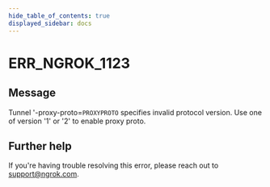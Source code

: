 ```yaml
---
hide_table_of_contents: true
displayed_sidebar: docs
---
```



# ERR_NGROK_1123

## Message

Tunnel '-proxy-proto=`PROXYPROTO` specifies invalid protocol version.
Use one of version '1' or '2' to enable proxy proto.

<ErrorDetails error="err_ngrok_1123" />

## Further help

If you're having trouble resolving this error, please reach out to [support@ngrok.com](mailto:support@ngrok.com?subject=Help%20with%20ERR_NGROK_1123).

